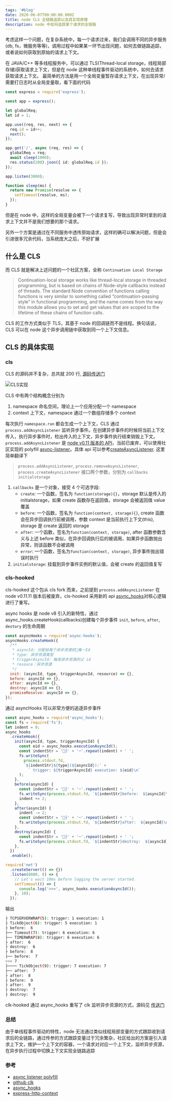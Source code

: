 ```yaml
---
tags: '#blog'
date: 2020-06-07T00:00:00.000Z
title: node CLS 全链路追踪以及其实现原理
description: node 中如何追踪某个请求的全链路
---
```




考虑这样一个问题，在复杂系统中，每一个请求过来，我们会调用不同的异步服务(db, fs，微服务等等)，调用过程中如果某一环节出现问题，如何去做链路追踪，或者说如何获取到原始的请求上下文。

在 JAVA/C++ 等多线程服务中，可以通过 TLS(Thread-local storage，线程局部存储)获取请求上下文，但是在 node 这种单线程事件驱动的系统中，如何去请求获取请求上下文。
最简单的方法是用一个全局变量暂存请求上下文，在出现异常/需要打日志时从全局变量取，看下面的代码

```ts
const express = require('express');

const app = express();

let globalReq;
let id = 1;

app.use((req, res, next) => {
  req.id = id++;
  next();
});

app.get('/', async (req, res) => {
  globalReq = req;
  await sleep(1000);
  res.status(200).json({ id: globalReq.id });
});

app.listen(3000);

function sleep(ms) {
  return new Promise(resolve => {
    setTimeout(resolve, ms);
  });
}
```

但是在 node 中，这样的全局变量会被下一个请求复写，导致出现异常时拿到的请求上下文并不是我们想要的那个请求。

另外一个方案是通过在不同服务中透传原始请求，这样的确可以解决问题，但是会引进很多冗余代码，当系统庞大之后，不好扩展

## 什么是 CLS

而 CLS 就是解决上述问题的一个社区方案，全称 `Continuation Local Storage`

> Continuation-local storage works like thread-local storage in threaded programming, but is based on chains of Node-style callbacks instead of threads. The standard Node convention of functions calling functions is very similar to something called “continuation-passing style” in functional programming, and the name comes from the way this module allows you to set and get values that are scoped to the lifetime of these chains of function calls.

CLS 的工作方式类似于 TLS，其基于 node 的回调链而不是线程。换句话说，CLS 可以在 node 这个异步调用链中获取到同一个上下文信息。

## CLS 的具体实现

### cls

CLS 的源码并不复杂，总共就 200 行, [源码传送门](https://github.com/othiym23/node-continuation-local-storage/blob/master/context.js)

![CLS实现](https://cdn.jsdelivr.net/gh/feikerwu/figure-bed@master/assets/20201010150228.png)

CLS 中有两个结构概念分别为

1. namespace 命名空间，理论上一个应用分配一个 namespace
2. context 上下文，namespace 通过一个数组存储多个 context

每次执行 `namespace.run` 都会生成一个上下文，CLS 通过 `process.addAsyncListener` 监听异步事件。在创建异步事件的时候将当前上下文传入，执行异步事件时，检出传入的上下文，异步事件执行结束销毁上下文。
`process.addAsyncListener` 是 [node v0.11 版本的 API](https://nodejs.org/docs/v0.11.11/api/process.html#process_process_addasynclistener_callbacksobj_userdata)，当前已废弃，可以使用社区实现的 polyfill [async-listener](https://github.com/othiym23/async-listener)。具体 api 可以参考[createAsyncListener](https://github.com/othiym23/async-listener#createasynclistenercallbacks-initialstorage). 这里简单翻译下

> `process.addAsyncListener`, `process.removeAsyncListener`, `process.createAsyncListener` 接口两个参数，分别为 `callbacks` `initialstorage`

1. `callbacks` 是一个对象，接受 4 个可选字段:
   - `create`: 一个函数，签名为 `function(storage){}`，storage 默认是传入的 initialstorage，如果 create 函数存在返回值，storage 会被返回值 value 覆盖
   - `before`: 一个函数，签名为 `function(context, storage){}`, create 函数会在异步回调执行前被调用，参数 context 是当前执行上下文(this), storage 是 create 返回的 storage
   - `after`: 一个函数，签名为`function(context, storage)`, after 函数参数含义与上述 before 类似，在异步回调执行后的被调用，如果异步函数抛出异常，则该函数不会被调用
   - `error`: 一个函数，签名为`function(context, storage)`, 异步事件抛出错误时执行
2. `initialstorage`: 挂载到异步事件实例的默认值，会被 create 的返回值复写

### cls-hooked

cls-hooked 这个包从 cls fork 而来，之前提到 `process.addAsyncListener` 在 node v0.11.11 版本后被废弃，cls-hooked 采用新的 api [async_hooks](https://nodejs.org/api/async_hooks.html)对核心逻辑进行了重写。

async hooks 是 node v8 引入的新特性，通过 async_hooks.createHook(callbacks)创建每个异步事件 `init`, `before`, `after`, `destory` 的生命周期

```js
const asyncHooks = require('async-hooks');
asyncHooks.createHook({
  /**
   * asyncId: 分配给每个异步资源的唯一Id
   * type: 异步资源类型
   * triggerAsyncId: 触发异步资源的父 id
   * resouce：异步资源
   */
  init: (asyncId, type, triggerAsyncId, resource) => {},
  before: asyncId => {},
  after: asyncId => {},
  destroy: asyncId => {},
  promiseResolve: asyncId => {},
});
```

通过 asyncHooks 可以非常方便的追逐异步事件

```js
const async_hooks = require('async_hooks');
const fs = require('fs');
let indent = 0;
async_hooks
  .createHook({
    init(asyncId, type, triggerAsyncId) {
      const eid = async_hooks.executionAsyncId();
      const indentStr = '├' + '─'.repeat(indent) + ' ';
      fs.writeSync(
        process.stdout.fd,
        `${indentStr}${type}(${asyncId}):` +
          ` trigger: ${triggerAsyncId} execution: ${eid}\n`
      );
    },
    before(asyncId) {
      const indentStr = '├' + '─'.repeat(indent) + ' ';
      fs.writeSync(process.stdout.fd, `${indentStr}before:  ${asyncId}\n`);
      indent += 2;
    },
    after(asyncId) {
      indent -= 2;
      const indentStr = '├' + '─'.repeat(indent) + ' ';
      fs.writeSync(process.stdout.fd, `${indentStr}after:  ${asyncId}\n`);
    },
    destroy(asyncId) {
      const indentStr = '├' + '─'.repeat(indent) + ' ';
      fs.writeSync(process.stdout.fd, `${indentStr}destroy:  ${asyncId}\n`);
    },
  })
  .enable();

require('net')
  .createServer(() => {})
  .listen(8080, () => {
    // Let's wait 10ms before logging the server started.
    setTimeout(() => {
      console.log('>>>', async_hooks.executionAsyncId());
    }, 10);
  });
```

输出

```bash
├ TCPSERVERWRAP(5): trigger: 1 execution: 1
├ TickObject(6): trigger: 5 execution: 1
├ before:  6
├── Timeout(7): trigger: 6 execution: 6
├── TIMERWRAP(8): trigger: 6 execution: 6
├ after:  6
├ destroy:  6
├ before:  8
├── before:  7
>>> 7
├──── TickObject(9): trigger: 7 execution: 7
├── after:  7
├ after:  8
├ before:  9
├ after:  9
├ destroy:  7
├ destroy:  9
```

clk-hooked 通过 async_hooks 重写了 clk 监听异步资源的方式，源码见 [传送门](https://github.com/Jeff-Lewis/cls-hooked/blob/0ff594bf6b2edd6fb046b10b67363c3213e4726c/context.js#L280)

### 总结

由于单线程事件驱动的特性，node 无法通过类似线程局部变量的方式跟踪收到请求后的全链路，通过传参的方式跟踪变量过于冗余繁杂，社区给出的方案是引入请求上下文，维护一个上下文的容器，一个请求对对应一个上下文，监听异步资源，在异步执行过程中切换上下文实现全链路追踪

### 参考

- [async listener polyfill](https://github.com/othiym23/async-listener)
- [github clk](https://github.com/othiym23/node-continuation-local-storage)
- [async_hooks](https://nodejs.org/api/async_hooks.html)
- [express-http-context](https://github.com/skonves/express-http-context)


